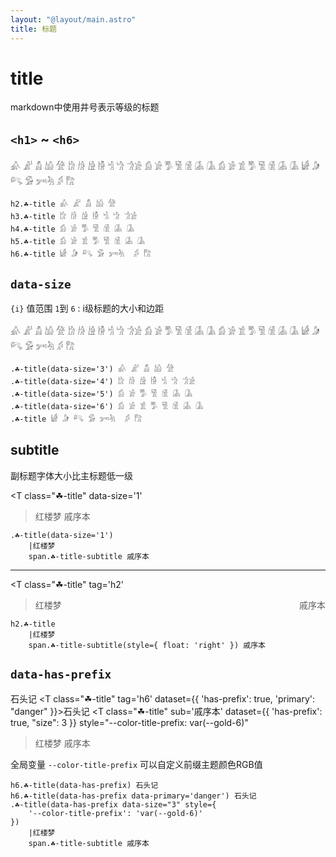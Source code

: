 ```yaml
---
layout: "@layout/main.astro"
title: 标题
---
```




# title

markdown中使用井号表示等级的标题

## `<h1>` ~ `<h6>`

<T class="☘-title" tag='h2'>𓀉 𓀊 𓀋 𓀌 𓀍</T>
<T class="☘-title" tag='h3'>𓀘 𓀙 𓀚 𓀛 𓀜 𓀝 𓀞𓀀</T>
<T class="☘-title" tag='h4'>𓀁 𓀂 𓀄 𓀅 𓀆 𓀇 𓀈</T>
<T class="☘-title" tag='h5'>𓀁 𓀂 𓀃 𓀄 𓀅 𓀆 𓀇 𓀈</T>
<T class="☘-title" tag='h6'>𓀎 𓀏 𓀐 𓀑 𓀒𓀓  𓀖 𓀗</T>

```pug
h2.☘-title 𓀉 𓀊 𓀋 𓀌 𓀍
h3.☘-title 𓀘 𓀙 𓀚 𓀛 𓀜 𓀝 𓀞𓀀
h4.☘-title 𓀁 𓀂 𓀄 𓀅 𓀆 𓀇 𓀈
h5.☘-title 𓀁 𓀂 𓀃 𓀄 𓀅 𓀆 𓀇 𓀈
h6.☘-title 𓀎 𓀏 𓀐 𓀑 𓀒𓀓  𓀖 𓀗
```

## `data-size`

`{i}` 值范围 `1`到 `6` : i级标题的大小和边距

<T class="☘-title" data-size='3'>𓀉 𓀊 𓀋 𓀌 𓀍</T>
<T class="☘-title" data-size='4'>𓀘 𓀙 𓀚 𓀛 𓀜 𓀝 𓀞𓀀</T>
<T class="☘-title" data-size='5'>𓀁 𓀂 𓀄 𓀅 𓀆 𓀇 𓀈</T>
<T class="☘-title" data-size='6'>𓀁 𓀂 𓀃 𓀄 𓀅 𓀆 𓀇 𓀈</T>
<T>𓀎 𓀏 𓀐 𓀑 𓀒𓀓  𓀖 𓀗</T>

```pug
.☘-title(data-size='3') 𓀉 𓀊 𓀋 𓀌 𓀍
.☘-title(data-size='4') 𓀘 𓀙 𓀚 𓀛 𓀜 𓀝 𓀞𓀀
.☘-title(data-size='5') 𓀁 𓀂 𓀄 𓀅 𓀆 𓀇 𓀈
.☘-title(data-size='6') 𓀁 𓀂 𓀃 𓀄 𓀅 𓀆 𓀇 𓀈
.☘-title 𓀎 𓀏 𓀐 𓀑 𓀒𓀓  𓀖 𓀗
```

## subtitle

副标题字体大小比主标题低一级

<T
    class="☘-title"
    data-size='1'
> 红楼梦 <T tag="span" class="☘-title-subtitle">戚序本</T> </T>

```pug
.☘-title(data-size='1')
    |红楼梦
    span.☘-title-subtitle 戚序本
```

***

<T
    class="☘-title"
    tag='h2'
> 红楼梦 <T tag="span" class="☘-title-subtitle" style="float:right">戚序本</T> </T>

```pug
h2.☘-title
    |红楼梦
    span.☘-title-subtitle(style={ float: 'right' }) 戚序本
```

## `data-has-prefix`

<T class="☘-title" tag='h6' data-has-prefix>石头记</T>
<T class="☘-title" tag='h6' dataset={{
    'has-prefix': true,
    'primary': "danger"
}}>石头记</T>
<T
    class="☘-title"
    sub='戚序本'
    dataset={{
        'has-prefix': true,
        "size": 3
    }}
    style="--color-title-prefix: var(--gold-6)"
> 红楼梦 <T tag="span" class="☘-title-subtitle">戚序本</T> </T>

全局变量 `--color-title-prefix` 可以自定义前缀主题颜色RGB值

```pug
h6.☘-title(data-has-prefix) 石头记
h6.☘-title(data-has-prefix data-primary='danger') 石头记
.☘-title(data-has-prefix data-size="3" style={
    '--color-title-prefix': 'var(--gold-6)'
})
    |红楼梦
    span.☘-title-subtitle 戚序本
```
